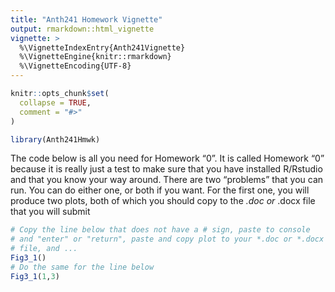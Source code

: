 ---
title: "Anth241 Homework Vignette"
output: rmarkdown::html_vignette
vignette: >
  %\VignetteIndexEntry{Anth241Vignette}
  %\VignetteEngine{knitr::rmarkdown}
  %\VignetteEncoding{UTF-8}
---

```{r, include = FALSE}
knitr::opts_chunk$set(
  collapse = TRUE,
  comment = "#>"
)
```

```{r setup}
library(Anth241Hmwk)
```

The code below is all you need for Homework "0".  It is called Homework
"0" because it is really just a test to make sure that you have
installed R/Rstudio and that you know your way around.
There are two "problems" that you can run.  You can do either
one, or both if you want.  For the first one, you will produce
two plots, both of which you should copy to the *.doc or *.docx
file that you will submit
```{r, eval=FALSE}
# Copy the line below that does not have a # sign, paste to console 
# and "enter" or "return", paste and copy plot to your *.doc or *.docx
# file, and ...
Fig3_1()
# Do the same for the line below
Fig3_1(1,3)
```

